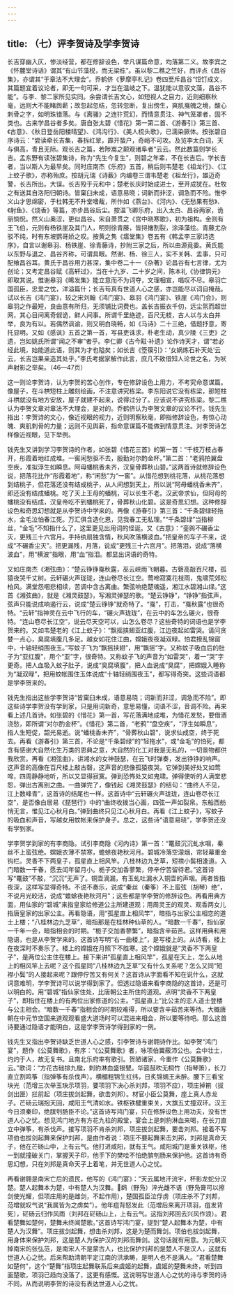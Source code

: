 ```yaml
---
---
---
```

title: （七）评李贺诗及学李贺诗
---




长吉穿幽入仄，惨淡经营，都在修辞设色，举凡谋篇命意，均落第二义。故李宾之《怀麓堂诗话》谓其“有山节藻棁，而无梁栋”。虽以黎二樵之竺好，而评点《昌谷集》，亦谓其“于章法不大理会”。乔鹤侪《萝摩亭札记》卷四至斥昌谷“饾饤成文，其篇题宜着议论者，即无一句可采，才当在温岐之下。温犹能以意驭文藻，昌谷不能”。与李、黎二家所见实同。余尝谓长吉文心，如短视人之目力，近则细察秋毫，远则大不能睹舆薪；故忽起忽结，忽转忽断，复出傍生，爽肌戛魄之境，酸心刺骨之字，如明珠错落。与《离骚》之连犿荒幻，而情意贯注、神气笼罩者，固不类也。古来学昌谷者多矣。唐自张太碧《惜花》第一第二首、《游春引》第三首、《古意》、《秋日登岳阳楼晴望》、《鸿沟行》、《美人梳头歌》，已濡染厥体。按张碧自序诗云：“尝读牵长吉集，春拆红翠，霹开蛰户，奇峭不可攻。及览李太白词，天与俱高，青且无际。观长吉之篇，若陟嵩之颠观诸阜者”云云。然此数篇则学长吉。孟东野有读张碧集诗，称为“先生今复生”，则碧之年辈，不在长吉后。学长吉者，当以斯人为最早矣。同时庄南杰《乐府》五首，稍后则韦楚老《祖龙行》、《江上蚊子歌》，亦称殆庶。按胡元瑞《诗薮》内编卷三谓韦楚老《祖龙行》，雄迈奇警，长吉所出。大误。长吉殁于元和中；楚老长庆时始成进士，至开成犹在。杜牧之有送其自洛阳归朝诗。皆窠臼未成，语意易晓；词新而非涩，调急而不险。惟李义山才思绵密，于杜韩无不升堂嗜胾，所作如《燕台》、《河内》、《无愁果有愁》、《射鱼》、《烧香》等篇，亦步昌谷后尘。按温飞卿乐府，出入太白、昌谷两家，诡丽惝怳。然义山奥涩，更似昌谷。宋自萧贯之《宫中晓寒歌》，初为祖构。金则有王飞伯，元则有杨铁崖及其门人，明则徐青藤，皆挦撦割裂，涂泽藻绘。青藤尤杂驳不纯，时有东坡鹦哥娇之叹。按黄之隽《痦堂集》卷五有《韩孟李三家诗选序》，自言以谢皋羽、杨铁崖、徐青藤诗，抄附三家之后，所以由源竟委。黄氏能以东野与退之、昌谷齐称，可谓具眼。然谢、杨、徐三人，实不关韩、孟事，只可配飨昌谷耳。黄氏于昌谷用力甚深，集中卷二十一《杂著》论昌谷有七言律，尤为创论；又考定昌谷赋《高轩过》，当在十九岁、二十岁之间，陈本礼《协律钩元》即取其说。惟谢皋羽《晞发集》能立意而不为词夺，文理相宣，唱叹不尽。皋羽亡国孤臣，忠爱之忱，洋溢篇什；长吉苟真有世道人心之感，亦岂能尽以词自掩哉。试以长吉《鸿门宴》，较之宋刘翰《鸿门宴》、皋羽《鸿门宴》、铁崖《鸿门会》，则皋羽之作最短，良由意有所归，无须铺比词费也。盖长吉振衣千仞，远尘氛而超世网，其心目间离奇俶诡，鲜人间事。所谓千里绝迹，百尺无枝，古人以与太白并举，良为有以。若偶然讽谕，则又明白晓畅，如《马诗》二十三绝，借题抒意，寄托显明。又如《感讽》五首之第一首，写县吏诛求，朴老生动，真少陵《三吏》之遗，岂如姚氏所谓“闻之不审”者乎。李仁卿《古今黈·补遗》论作诗天才，谓“若必经此境，始能道此语，则其为才也隘矣；如长吉《箜篌引》：‘女娲炼石补天处’云云，长吉岂果亲造其处乎。”李氏考据家解作此言，庶几不致借知人论世之名，为吠声射影之举矣。（46—47页）

这一则论李贺诗，认为李贺的苦心创作，专在修辞设色上用力，不考究命意谋篇。像屋子，在斗栱短柱上雕刻绘画，不注意讲究栋梁。李东阳说它没有栋梁，那短柱斗栱就没有地方安放，屋子就建不起来，说得过分了。应该说不讲究栋梁。黎二樵认为李贺文章对章法不大理会，是对的。乔鹤侪认为李贺文章的议论不行。钱先生指出：李贺诗的文心，像近视眼的视力，近则明察秋毫，即指修辞设色，有惊心动魄、爽肌刺骨的力量；远则不见舆薪，指命意谋篇不能做到情意贯注。对李贺诗怎样像近视眼，见下举例。

钱先生又讲到学习李贺诗的作者，如张碧《惜花三首》的第一首：“千枝万枝占春开，彤霞着地红成堆。一窖闲愁驱不去，殷勤对尔酌金杯。”第二首：“老鸦拍翼盘空疾，准拟浮生如瞬息。阿母蟠桃香未齐，汉皇骨葬秋山碧。”这两首诗就修辞设色说，把落花比作“彤霞着地”，称“闲愁”为“一窖”。从惜花想到桃花落，从桃花落想到结桃子，但花落还没有结成桃子，从人间想到天上，所以说“阿母蟠桃香未齐”，即还没有结成蟠桃。吃了天上王母的蟠桃，可以长生不老。汉武帝求仙，但阿母的蟠桃没有结成，汉皇帝吃不到蟠桃死了，骨葬秋山化碧。这是奇思幻想。这种修辞设色和奇思幻想就是从李贺诗中学来的。再像《游春引》第三首：“千条碧绿轻拖水，金毛泣怕春江死。万汇俱含造化恩，见我春工无私理。”“千条碧绿”当指柳丝，“金毛”不知指什么了，这里更见出用词的怪诞。又《古意》：“銮舆不碾香尘灭，更残三十六宫月。手持纨扇独含情，秋风吹落横波血。”把皇帝的车子不来，说成“不碾香尘灭”。把更漏残，月落，说成“更残三十六宫月”。把落泪，说成“落横波血”，用“横波”指眼，用“血”指泪。都显出词语的奇特。

又如庄南杰《湘弦曲》：“楚云铮铮戛秋露，巫云峡雨飞朝暮。古磬高敲百尺楼，孤猿夜哭千丈树。云轩碾火声珑珑，连山卷尽长江空。莺啼寂寞花枝雨，鬼啸荒郊松柏风。满堂怨咽悲相续，苦调中含古离曲。繁弦响绝楚魂遥，湘江水碧湘山绿。”这首《湘弦曲》，就是《湘灵鼓瑟》，写湘灵弹瑟的歌。“楚云铮铮”，“铮铮”指弦声，弦声只能说成响遏行云，说成“楚云铮铮”就奇特了。“戛”，打击，“戛秋露”也很奇特。“云轩”指神灵在云中飞行的车，“碾火声珑珑”，在云中的车怎么碾火，很奇特。“连山卷尽长江空”，说云尽天空可以，山怎么卷尽？这些奇特的词语也是学李贺来的。又如韦楚老的《江上蚊子》：“飘摇挟翅亚红腹，江边夜起如雷哭。请问贪婪一点心，臭腐填腹几多足。越女如花住江曲，嫦娥夜夜凝双睩。怕君撩乱锦窗中，十轴轻绡围夜玉。”写蚊子飞为“飘摇挟翅”，用“飘摇”字。又称蚊子吸血后的肚子为“亚红腹”，用个“亚”字，很奇特。又称蚊子飞的声音为“如雷哭”，着一“哭”字更奇。把人血吸入蚊子肚子，说成“臭腐填腹”，把人血说成“臭腐”，把嫦娥入睡称为“凝双睩”，把用蚊帐围住玉体说成“十轴轻绡围夜玉”，都写得奇突。这些词语都是学李贺来的。

钱先生指出这些学李贺诗“皆窠臼未成，语意易晓；词新而非涩，调急而不险”。即这些诗学李贺没有学到家，只是用词新奇，意思易懂，词语不涩，音调不险。再来看上述几首诗。如张碧的《惜花》第一首，写花落满地成堆，为惜花发愁，要借酒浇愁，即所谓“对尔酌金杯”。《惜花》第二首，“老鸦”“盘空疾”，“浮生如瞬息”，指人生短促，韶光易逝。说“蟠桃香未齐”，“骨葬秋山碧”，说求仙成空，终于死去。再看《游春引》第三首，不论是“千条碧绿”的“轻拖水”，或“金毛”的怕死，都含有感谢大自然化生万类的恩典之意，大自然的化工对我是无私的，一切景物都供我欣赏。再看《湘弦曲》，讲湘水的女神鼓瑟，在云飞时弹奏，发出铮铮的响声。这声音的高像在百尺楼上敲古磬，这声音的悲像孤猿夜哭。它弹到美好处又如莺啼，四周静静地听，所以又显得寂寞。弹到恐怖处又如鬼啸。弹得使听的人满堂悲怨，弹出古离别之曲。一曲弹完了，像钱起《湘灵鼓瑟》的结句：“曲终人不见，江上数峰青”，这首诗的结尾也一样。这首诗中“云轩碾火声珑珑，连山卷尽长江空”，是否像白居易《琵琶行》中的“曲终收拨当心画，四弦一声如裂帛。东船西舫悄无言，惟见江心秋月白。”弹到曲终只见江心秋月白。再看《江上蚊子》，写蚊子的吸血和声音，写越女用蚊帐来保护身子。总之，这些诗“语意易晓”，学李贺还没有学到家。

学李贺学到家的有李商隐。试引李商隐《河内诗》第一首：“鼍鼓沉沉虬水咽，秦丝不上蛮弦绝。嫦娥衣薄不禁寒，蟾蜍夜艳秋河月。碧城冷落空濛烟，帘轻幕重金钩栏。灵香不下两皇子，孤星直上相风竿。八桂林边九芝草，短襟小鬓相逢道。入门暗数一千春，愿去闰年留月小。栀子交加香蓼繁，停辛佇苦留待君。”这首诗写“鼍鼓”不敲，“沉沉”无声了。铜壶滴漏，有玉虬吐漏水入铜壶的声咽。两者皆指夜深，这样写显得奇特。不说不奏乐，说成“秦丝（秦筝）不上蛮弦（胡琴）绝”，不说月光皎洁，说成“蟾蜍夜艳秋河月”；这些都是学李贺的修辞设色。再看用典方面，用仙家的“碧城”来指皇家给修道公主所建道观；用周灵王的观灵、观香两女儿指唐皇家的出家公主。再看隐语，用“孤星直上相风竿”，暗指与出家公主相恋的道士上楼；“八桂林边九芝草”，暗指那是在桂林种仙草的人。“暗数一千春”，指仙家一千年一会，暗指相会的时期。“栀子交加香蓼繁”，暗指含辛茹苦。这样用典和用隐语，也是从李贺学来的。这首诗写明“右一曲楼上”，是写楼上的。从诗看，楼上在夜深时不奏乐了。楼上的嫦娥在月照下不胜寒。这个嫦娥就是“灵香不下两皇子”，是两位公主住在楼上。接下来讲“孤星直上相风竿”，孤星在天上，怎么从地上的相风竿上去呢？这个孤星同“八桂林边九芝草”又有什么关系呢？怎么又同“短襟小鬓”的人接起来呢？跟停佇苦又有何关？这首诗从字面看不知在说什么，这就词意难明，学李贺诗可以说学得到家了。但透过隐语来看李商隐的这首诗，还是可以明白的。用“碧城”指仙家住处，比唐朝公主所住的道观。点明“灵香不下两皇子”，即指住在楼上的有两位出家修道的公主。“孤星直上”比公主的恋人道士登楼与公主相会。“暗数一千春”指相会的时期较难得，所以要含辛茹苦来等待。大概唐朝在中元节空国来道观观看盛大道场时可以混进来相会，所以要等待吧。那么这首诗要通过隐语才能明白，这是学李贺诗学得到家的一例。

钱先生又指出李贺诗缺乏世道人心之感，引李贺诗与谢翱诗作比。如李贺“鸿门宴”，题作《公莫舞歌》，有序：“《公莫舞歌》者，咏项伯翼蔽沛公也。会中壮士，灼灼于人，故无复书。且南北乐府率有歌引。贺陋诸家，今重作《公莫舞歌》云。”歌词：“方花古础排九楹，刺豹淋血盛银甖。华筵鼓吹无桐竹（指琴箫），长刀直立割鸣筝（指弹筝有杀伐声）。横楣粗锦生红纬，日炙锦嫣王未醉。腰下三看宝块光（范增三次举玉玦示项羽，要项羽下决心杀刘邦，项羽不应），项庄掉箾（拔剑出匣）拦前起（项庄拔剑起舞，欲击刘邦）。材官小臣公莫舞，座上真人赤龙子。芒砀云瑞抱天回，咸阳王气清如水。铁枢铁楗重束关，大旗五丈撞双环。汉王今日须秦印，绝膑刳肠臣不论。”这首诗写鸿门宴，只在修辞设色上用功夫，没有世道人心之忧。想见鸿门地方有方花九柱的殿堂，宴会上是刺豹淋血来喝，在长刀直立中弹筝，有杀伐声。接写项羽不肯杀刘邦，项庄拔剑起舞，要击刘邦。接着不写项伯也拔剑起舞来保护刘邦，是由作者说：项庄不要起舞来击刘邦，刘邦是真命天子，他在芒砀山中，上有云气。他打进咸阳，就有王气。咸阳城门是重关铁枢，他一到就撞破关门，掌握天子印，他手下的樊哙不怕绝膑刳肠来保护他。这首诗有奇思幻想，只在刘邦是真命天子上着笔，并无世道人心之忧。

再看谢翱是南宋亡后的遗民，他写的《鸿门宴》：“天云属地汗流宇，杯影龙蛇分汉楚。楚人起舞本为楚，中有楚人为汉舞。鹈（野凫）淬光雌不语（野凫膏可以擦剑使光耀，但项庄用的是雌剑，不起作用），楚国孤臣泣俘虏（项庄杀不了刘邦，范增就叹气说“我属皆为之虏矣”）。他年疽背怒发此（范增后来离开项羽，疽发背死），硭砀云归作风雨（刘邦在硭砀山上，上有云气。这指刘邦回去兴风作浪）。君看楚舞如楚何，楚舞未终闻楚歌。”这首诗写鸿门宴，提到“楚人起舞本为楚，中有楚人为汉舞”。项庄拔剑起舞，想击杀刘邦，这是为楚而舞剑。项伯也拔剑起舞，用身体来保护刘邦，这是楚人为保护汉的刘邦而舞剑。这句话就有用意。为元朝灭掉南宋的张弘范，是南宋人不是蒙古人，也比保护刘邦的是楚人不是汉人，这就有世道人心之忧。后来帮助清朝平定江南的洪承畴，是明人也不是满人。“君看楚舞如楚何”，这个“楚舞”指项庄起舞联系后来虞姬的起舞，虞姬的楚舞未终，听到四面楚歌，项羽已趋向没落了，这更有感慨。这说明写世道人心之忧的诗与李贺的诗不同，从而说明李贺的诗没有表达世道人心之忧。